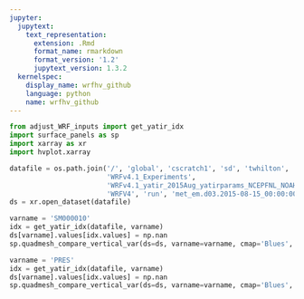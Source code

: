 ```yaml
---
jupyter:
  jupytext:
    text_representation:
      extension: .Rmd
      format_name: rmarkdown
      format_version: '1.2'
      jupytext_version: 1.3.2
  kernelspec:
    display_name: wrfhv_github
    language: python
    name: wrfhv_github
---
```


```python
from adjust_WRF_inputs import get_yatir_idx
import surface_panels as sp
import xarray as xr
import hvplot.xarray
```

```python
datafile = os.path.join('/', 'global', 'cscratch1', 'sd', 'twhilton', 
                        'WRFv4.1_Experiments', 
                        'WRFv4.1_yatir_2015Aug_yatirparams_NCEPFNL_NOAHMP_ndom3_wetsoil', 
                        'WRFV4', 'run', 'met_em.d03.2015-08-15_00:00:00.nc')
ds = xr.open_dataset(datafile)
```

```python
varname = 'SM000010'
idx = get_yatir_idx(datafile, varname)
ds[varname].values[idx.values] = np.nan
sp.quadmesh_compare_vertical_var(ds=ds, varname=varname, cmap='Blues', vdim=None)
```

```python
varname = 'PRES'
idx = get_yatir_idx(datafile, varname)
ds[varname].values[idx.values] = np.nan
sp.quadmesh_compare_vertical_var(ds=ds, varname=varname, cmap='Blues', vdim='num_metgrid_levels')
```
